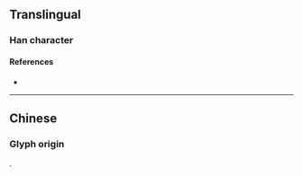 {{character info/new}}
{{also|懸}}
==Translingual==

===Han character===
{{Han char|rn=61|rad=心|as=07|sn=11|four=|canj=BIP|ids=⿳且厶心}}

====References====
* {{Han ref|kx=0388.341|hdz=42300.070|uh=60AC|ud=24748}}

----

==Chinese==
===Glyph origin===
{{Han simp|懸|f=縣|t=县}}.
{{zh-see|懸}}